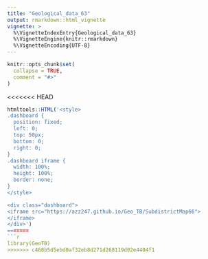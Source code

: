 ```yaml
---
title: "Geological_data_63"
output: rmarkdown::html_vignette
vignette: >
  %\VignetteIndexEntry{Geological_data_63}
  %\VignetteEngine{knitr::rmarkdown}
  %\VignetteEncoding{UTF-8}
---
```


```r
knitr::opts_chunk$set(
  collapse = TRUE,
  comment = "#>"
)
```

<<<<<<< HEAD
```r
htmltools::HTML('<style>
.dashboard {
  position: fixed;
  left: 0;
  top: 50px;
  bottom: 0;
  right: 0;
}
.dashboard iframe {
  width: 100%;
  height: 100%;
  border: none;
}
</style>

<div class="dashboard"> 
<iframe src="https://azz247.github.io/Geo_TB/SubdistrictMap66">
</iframe>
</div>')
=======
```r
library(GeoTB)
>>>>>>> c468b5d5ebd0af32eb8d271d268119d02e4404f1
```
